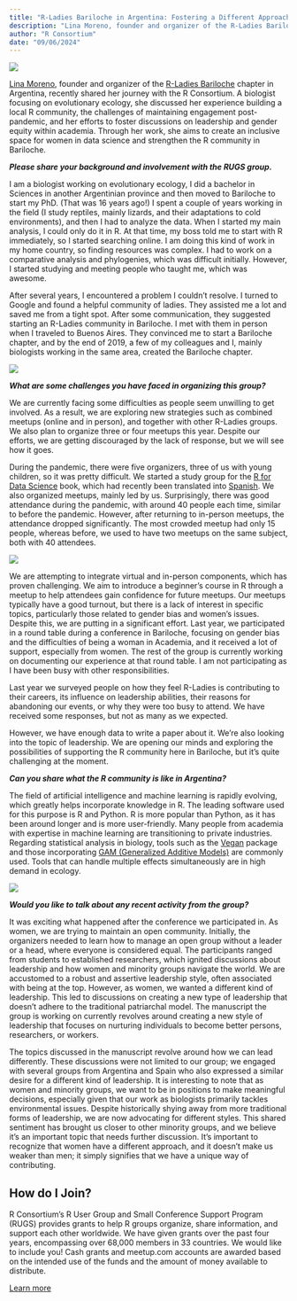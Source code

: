 ```yaml
---
title: "R-Ladies Bariloche in Argentina: Fostering a Different Approach to  Leadership"
description: "Lina Moreno, founder and organizer of the R-Ladies Bariloche chapter in Argentina, recently shared her journey with the R Consortium."
author: "R Consortium"
date: "09/06/2024"
---
```


![](unnamed.jpg)

[Lina Moreno](https://www.linkedin.com/in/lina-moreno-azocar-81a5aa276/?originalSubdomain=ar), founder and organizer of the [R-Ladies Bariloche](https://www.meetup.com/es/rladies-bariloche/) chapter in Argentina, recently shared her journey with the R Consortium. A biologist focusing on evolutionary ecology, she discussed her experience building a local R community, the challenges of maintaining engagement post-pandemic, and her efforts to foster discussions on leadership and gender equity within academia. Through her work, she aims to create an inclusive space for women in data science and strengthen the R community in Bariloche.

**_Please share your background and involvement with the RUGS group._**

I am a biologist working on evolutionary ecology, I did a bachelor in Sciences in another Argentinian province and then moved to Bariloche to start my PhD. (That was 16 years ago!) I spent a couple of years working in the field (I study reptiles, mainly lizards, and their adaptations to cold environments), and then I had to analyze the data. When I started my main analysis, I could only do it in R. At that time, my boss told me to start with R immediately, so I started searching online. I am doing this kind of work in my home country, so finding resources was complex. I had to work on a comparative analysis and phylogenies, which was difficult initially. However, I started studying and meeting people who taught me, which was awesome. 

After several years, I encountered a problem I couldn’t resolve. I turned to Google and found a helpful community of ladies. They assisted me a lot and saved me from a tight spot. After some communication, they suggested starting an R-Ladies community in Bariloche. I met with them in person when I traveled to Buenos Aires. They convinced me to start a Bariloche chapter, and by the end of 2019, a few of my colleagues and I, mainly biologists working in the same area, created the Bariloche chapter.

![](unnamed2.jpg)

**_What are some challenges you have faced in organizing this group?_**

We are currently facing some difficulties as people seem unwilling to get involved. As a result, we are exploring new strategies such as combined meetups (online and in person), and together with other R-Ladies groups. We also plan to organize three or four meetups this year. Despite our efforts, we are getting discouraged by the lack of response, but we will see how it goes.

During the pandemic, there were five organizers, three of us with young children, so it was pretty difficult. We started a study group for the [R for Data Science](https://r4ds.hadley.nz/) book, which had recently been translated into [Spanish](https://es.r4ds.hadley.nz/). We also organized meetups, mainly led by us. Surprisingly, there was good attendance during the pandemic, with around 40 people each time, similar to before the pandemic. However, after returning to in-person meetups, the attendance dropped significantly. The most crowded meetup had only 15 people, whereas before, we used to have two meetups on the same subject, both with 40 attendees.

![](unnamed3.png)

We are attempting to integrate virtual and in-person components, which has proven challenging. We aim to introduce a beginner’s course in R through a meetup to help attendees gain confidence for future meetups. Our meetups typically have a good turnout, but there is a lack of interest in specific topics, particularly those related to gender bias and women’s issues. Despite this, we are putting in a significant effort. Last year, we participated in a round table during a conference in Bariloche, focusing on gender bias and the difficulties of being a woman in Academia, and it received a lot of support, especially from women. The rest of the group is currently working on documenting our experience at that round table. I am not participating as I have been busy with other responsibilities.

Last year we surveyed people on how they feel R-Ladies is contributing to their careers, its influence on leadership abilities, their reasons for abandoning our events, or why they were too busy to attend. We have received some responses, but not as many as we expected.

However, we have enough data to write a paper about it. We’re also looking into the topic of leadership. We are opening our minds and exploring the possibilities of supporting the R community here in Bariloche, but it’s quite challenging at the moment.

**_Can you share what the R community is like in Argentina?_** 

The field of artificial intelligence and machine learning is rapidly evolving, which greatly helps incorporate knowledge in R. The leading software used for this purpose is R and Python. R is more popular than Python, as it has been around longer and is more user-friendly. Many people from academia with expertise in machine learning are transitioning to private industries. Regarding statistical analysis in biology, tools such as the [Vegan](https://cran.r-project.org/web/packages/vegan/vegan.pdf) package and those incorporating [GAM (Generalized Additive Models)](https://m-clark.github.io/generalized-additive-models/application.html) are commonly used. Tools that can handle multiple effects simultaneously are in high demand in ecology.

![](unnamed4.jpg)

**_Would you like to talk about any recent activity from the group?_**

It was exciting what happened after the conference we participated in. As women, we are trying to maintain an open community. Initially, the organizers needed to learn how to manage an open group without a leader or a head, where everyone is considered equal. The participants ranged from students to established researchers, which ignited discussions about leadership and how women and minority groups navigate the world. We are accustomed to a robust and assertive leadership style, often associated with being at the top. However, as women, we wanted a different kind of leadership. This led to discussions on creating a new type of leadership that doesn’t adhere to the traditional patriarchal model. The manuscript the group is working on currently revolves around creating a new style of leadership that focuses on nurturing individuals to become better persons, researchers, or workers. 

The topics discussed in the manuscript revolve around how we can lead differently. These discussions were not limited to our group; we engaged with several groups from Argentina and Spain who also expressed a similar desire for a different kind of leadership. It is interesting to note that as women and minority groups, we want to be in positions to make meaningful decisions, especially given that our work as biologists primarily tackles environmental issues. Despite historically shying away from more traditional forms of leadership, we are now advocating for different styles. This shared sentiment has brought us closer to other minority groups, and we believe it’s an important topic that needs further discussion. It’s important to recognize that women have a different approach, and it doesn’t make us weaker than men; it simply signifies that we have a unique way of contributing.

## How do I Join?

R Consortium’s R User Group and Small Conference Support Program (RUGS) provides grants to help R groups organize, share information, and support each other worldwide. We have given grants over the past four years, encompassing over 68,000 members in 33 countries. We would like to include you! Cash grants and meetup.com accounts are awarded based on the intended use of the funds and the amount of money available to distribute.

[Learn more](../../all-projects/rugsprogram.qmd)